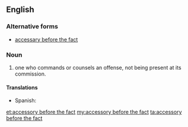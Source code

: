 ==English==

===Alternative forms===
* [[accessary before the fact]] 

===Noun===
{{en-noun|sg=[[accessory]] [[before]] [[the]] [[fact]]|accessories before the fact}}

# {{legal}} one who commands or counsels an offense, not being present at its commission.

====Translations====
{{trans-top|one who commands or counsels an offense}}
* Spanish: {{t-|es|cómplice instigador|m}}
{{trans-mid}}
{{trans-bottom}}

[[et:accessory before the fact]]
[[my:accessory before the fact]]
[[ta:accessory before the fact]]